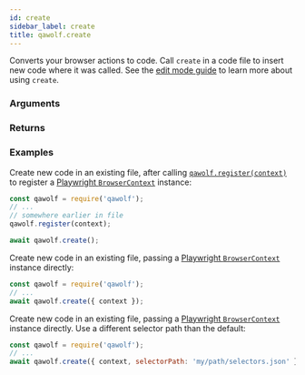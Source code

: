 ```yaml
---
id: create
sidebar_label: create
title: qawolf.create
---
```



<Syntax code="create([options={}])" />

Converts your browser actions to code. Call `create` in a code file to insert new code where it was called. See the [edit mode guide](TODOFIXLINK) to learn more about using `create`.

### Arguments

<ArgumentCreate />

### Returns

<ReturnVoid />

### Examples

Create new code in an existing file, after calling [`qawolf.register(context)`](register) to register a [Playwright `BrowserContext`](https://github.com/microsoft/playwright/blob/master/docs/api.md#class-browsercontext) instance:

```js
const qawolf = require('qawolf');
// ...
// somewhere earlier in file
qawolf.register(context);

await qawolf.create();
```

Create new code in an existing file, passing a [Playwright `BrowserContext`](https://github.com/microsoft/playwright/blob/master/docs/api.md#class-browsercontext) instance directly:

```js
const qawolf = require('qawolf');
// ...
await qawolf.create({ context });
```

Create new code in an existing file, passing a [Playwright `BrowserContext`](https://github.com/microsoft/playwright/blob/master/docs/api.md#class-browsercontext) instance directly. Use a different selector path than the default:

```js
const qawolf = require('qawolf');
// ...
await qawolf.create({ context, selectorPath: 'my/path/selectors.json' });
```
